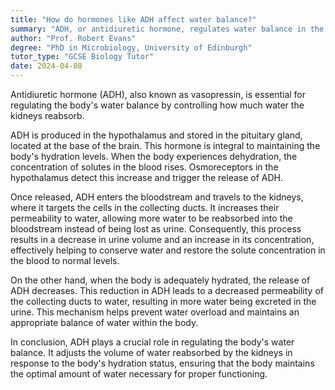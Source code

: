 ```yaml
---
title: "How do hormones like ADH affect water balance?"
summary: "ADH, or antidiuretic hormone, regulates water balance in the body by controlling kidney water reabsorption, ensuring proper hydration and fluid balance."
author: "Prof. Robert Evans"
degree: "PhD in Microbiology, University of Edinburgh"
tutor_type: "GCSE Biology Tutor"
date: 2024-04-08
---
```


Antidiuretic hormone (ADH), also known as vasopressin, is essential for regulating the body's water balance by controlling how much water the kidneys reabsorb.

ADH is produced in the hypothalamus and stored in the pituitary gland, located at the base of the brain. This hormone is integral to maintaining the body's hydration levels. When the body experiences dehydration, the concentration of solutes in the blood rises. Osmoreceptors in the hypothalamus detect this increase and trigger the release of ADH.

Once released, ADH enters the bloodstream and travels to the kidneys, where it targets the cells in the collecting ducts. It increases their permeability to water, allowing more water to be reabsorbed into the bloodstream instead of being lost as urine. Consequently, this process results in a decrease in urine volume and an increase in its concentration, effectively helping to conserve water and restore the solute concentration in the blood to normal levels.

On the other hand, when the body is adequately hydrated, the release of ADH decreases. This reduction in ADH leads to a decreased permeability of the collecting ducts to water, resulting in more water being excreted in the urine. This mechanism helps prevent water overload and maintains an appropriate balance of water within the body.

In conclusion, ADH plays a crucial role in regulating the body's water balance. It adjusts the volume of water reabsorbed by the kidneys in response to the body's hydration status, ensuring that the body maintains the optimal amount of water necessary for proper functioning.
    